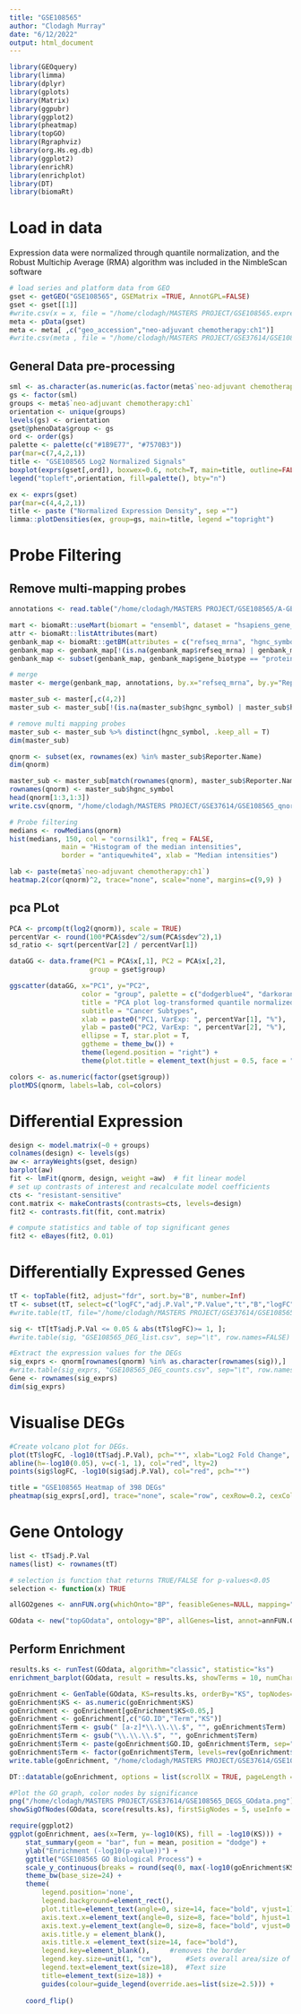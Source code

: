 ```yaml
---
title: "GSE108565"
author: "Clodagh Murray"
date: "6/12/2022"
output: html_document
---
```


```r
library(GEOquery)
library(limma)
library(dplyr)
library(gplots)
library(Matrix)
library(ggpubr)
library(ggplot2)
library(pheatmap)
library(topGO)
library(Rgraphviz)
library(org.Hs.eg.db)
library(ggplot2)
library(enrichR)
library(enrichplot)
library(DT)
library(biomaRt)
```

# Load in data
Expression data were normalized through quantile normalization, and the Robust Multichip Average (RMA) algorithm was included in the NimbleScan software

```r
# load series and platform data from GEO
gset <- getGEO("GSE108565", GSEMatrix =TRUE, AnnotGPL=FALSE)
gset <- gset[[1]]
#write.csv(x = x, file = "/home/clodagh/MASTERS PROJECT/GSE108565.expression.matrix.csv", quote = F, row.names = F) #export expression matrix in file (.csv format).
meta <- pData(gset)
meta <- meta[ ,c("geo_accession","neo-adjuvant chemotherapy:ch1")]
#write.csv(meta , file = "/home/clodagh/MASTERS PROJECT/GSE37614/GSE108565_metadata.csv", quote = F, row.names = F)
```

## General Data pre-processing 
```r
sml <- as.character(as.numeric(as.factor(meta$`neo-adjuvant chemotherapy:ch1`)))
gs <- factor(sml)
groups <- meta$`neo-adjuvant chemotherapy:ch1`
orientation <- unique(groups)
levels(gs) <- orientation
gset@phenoData$group <- gs
ord <- order(gs)
palette <- palette(c("#1B9E77", "#7570B3"))
par(mar=c(7,4,2,1))
title <- "GSE108565 Log2 Normalized Signals"
boxplot(exprs(gset[,ord]), boxwex=0.6, notch=T, main=title, outline=FALSE, las=2, col=gs[ord])
legend("topleft",orientation, fill=palette(), bty="n")
```


```r
ex <- exprs(gset)
par(mar=c(4,4,2,1))
title <- paste ("Normalized Expression Density", sep ="")
limma::plotDensities(ex, group=gs, main=title, legend ="topright")
```



# Probe Filtering
## Remove multi-mapping probes
```r
annotations <- read.table("/home/clodagh/MASTERS PROJECT/GSE108565/A-GEOD-16025.adf.txt", header=T, sep="\t")

mart <- biomaRt::useMart(biomart = "ensembl", dataset = "hsapiens_gene_ensembl")
attr <- biomaRt::listAttributes(mart)
genbank_map <- biomaRt::getBM(attributes = c("refseq_mrna", "hgnc_symbol", "gene_biotype"), mart = mart, useCache = FALSE)
genbank_map <- genbank_map[!(is.na(genbank_map$refseq_mrna) | genbank_map$refseq_mrna==""),]
genbank_map <- subset(genbank_map, genbank_map$gene_biotype == "protein_coding")

# merge
master <- merge(genbank_map, annotations, by.x="refseq_mrna", by.y="Reporter.Database.Entry..genbank.")

master_sub <- master[,c(4,2)]
master_sub <- master_sub[!(is.na(master_sub$hgnc_symbol) | master_sub$hgnc_symbol==""),]

# remove multi mapping probes
master_sub <- master_sub %>% distinct(hgnc_symbol, .keep_all = T)
dim(master_sub)
```

```r
qnorm <- subset(ex, rownames(ex) %in% master_sub$Reporter.Name)
dim(qnorm)
```

```r
master_sub <- master_sub[match(rownames(qnorm), master_sub$Reporter.Name),]
rownames(qnorm) <- master_sub$hgnc_symbol
head(qnorm[1:3,1:3])
write.csv(qnorm, "/home/clodagh/MASTERS PROJECT/GSE37614/GSE108565_qnorm", row.names =T)
```


```r
# Probe filtering
medians <- rowMedians(qnorm)
hist(medians, 150, col = "cornsilk1", freq = FALSE, 
             main = "Histogram of the median intensities", 
             border = "antiquewhite4", xlab = "Median intensities")
```



```r

lab <- paste(meta$`neo-adjuvant chemotherapy:ch1`)
heatmap.2(cor(qnorm)^2, trace="none", scale="none", margins=c(9,9) )
```

## pca PLot 
```r

PCA <- prcomp(t(log2(qnorm)), scale = TRUE)
percentVar <- round(100*PCA$sdev^2/sum(PCA$sdev^2),1)
sd_ratio <- sqrt(percentVar[2] / percentVar[1])

dataGG <- data.frame(PC1 = PCA$x[,1], PC2 = PCA$x[,2],
                    group = gset$group)

ggscatter(dataGG, x="PC1", y="PC2",
                  color = "group", palette = c("dodgerblue4", "darkorange2", "chartreuse", "purple"),
                  title = "PCA plot log-transformed quantile normalized expression data",
                  subtitle = "Cancer Subtypes",
                  xlab = paste0("PC1, VarExp: ", percentVar[1], "%"),
                  ylab = paste0("PC2, VarExp: ", percentVar[2], "%"),
                  ellipse = T, star.plot = T, 
                  ggtheme = theme_bw()) + 
                  theme(legend.position = "right") + 
                  theme(plot.title = element_text(hjust = 0.5, face = "bold"))
```





```r
colors <- as.numeric(factor(gset$group))
plotMDS(qnorm, labels=lab, col=colors)
```



# Differential Expression


```r
design <- model.matrix(~0 + groups)
colnames(design) <- levels(gs)
aw <- arrayWeights(gset, design)  
barplot(aw)
fit <- lmFit(qnorm, design, weight =aw)  # fit linear model
# set up contrasts of interest and recalculate model coefficients
cts <- "resistant-sensitive"
cont.matrix <- makeContrasts(contrasts=cts, levels=design)
fit2 <- contrasts.fit(fit, cont.matrix)
```

```r
# compute statistics and table of top significant genes
fit2 <- eBayes(fit2, 0.01)
```


# Differentially Expressed Genes
```r
tT <- topTable(fit2, adjust="fdr", sort.by="B", number=Inf)
tT <- subset(tT, select=c("logFC","adj.P.Val","P.Value","t","B","logFC"))
#write.table(tT, file="/home/clodagh/MASTERS PROJECT/GSE37614/GSE108565_tT.txt", row.names=T, sep="\t")

sig <- tT[tT$adj.P.Val <= 0.05 & abs(tT$logFC)>= 1, ];
#write.table(sig, "GSE108565_DEG_list.csv", sep="\t", row.names=FALSE)

#Extract the expression values for the DEGs
sig_exprs <- qnorm[rownames(qnorm) %in% as.character(rownames(sig)),]
#write.table(sig_exprs, "GSE108565_DEG_counts.csv", sep="\t", row.names=TRUE)
Gene <- rownames(sig_exprs)
dim(sig_exprs)
```

# Visualise DEGs


```r
#Create volcano plot for DEGs.
plot(tT$logFC, -log10(tT$adj.P.Val), pch="*", xlab="Log2 Fold Change", ylab="-10log (adjusted p-value)", main = "GSE108565 DEGs")
abline(h=-log10(0.05), v=c(-1, 1), col="red", lty=2)
points(sig$logFC, -log10(sig$adj.P.Val), col="red", pch="*")
```

```r

title = "GSE108565 Heatmap of 398 DEGs"
pheatmap(sig_exprs[,ord], trace="none", scale="row", cexRow=0.2, cexCol=0.7, ColSideColors = orientation, show_rownames = F, cluster_cols = T, labels_col = gs, main = title)
```

# Gene Ontology

```r
list <- tT$adj.P.Val
names(list) <- rownames(tT)

# selection is function that returns TRUE/FALSE for p-values<0.05
selection <- function(x) TRUE

allGO2genes <- annFUN.org(whichOnto="BP", feasibleGenes=NULL, mapping="org.Hs.eg.db", ID="symbol")

GOdata <- new("topGOdata", ontology="BP", allGenes=list, annot=annFUN.GO2genes, GO2genes=allGO2genes, geneSel=selection, nodeSize=10)

```
## Perform Enrichment 
```r
results.ks <- runTest(GOdata, algorithm="classic", statistic="ks")
enrichment_barplot(GOdata, result = results.ks, showTerms = 10, numChar = 40, orderBy = "Scores", y = "Count",  xlab = NULL, ylab = NULL, title = "GSE108565 GO Biological Process")
```


```r
goEnrichment <- GenTable(GOdata, KS=results.ks, orderBy="KS", topNodes=20)
goEnrichment$KS <- as.numeric(goEnrichment$KS)
goEnrichment <- goEnrichment[goEnrichment$KS<0.05,]
goEnrichment <- goEnrichment[,c("GO.ID","Term","KS")]
goEnrichment$Term <- gsub(" [a-z]*\\.\\.\\.$", "", goEnrichment$Term)
goEnrichment$Term <- gsub("\\.\\.\\.$", "", goEnrichment$Term)
goEnrichment$Term <- paste(goEnrichment$GO.ID, goEnrichment$Term, sep=", ")
goEnrichment$Term <- factor(goEnrichment$Term, levels=rev(goEnrichment$Term))
write.table(goEnrichment, "/home/clodagh/MASTERS PROJECT/GSE37614/GSE108565_DEGs_GO_Enrichment", sep = "\t", row.names = F)
```

```r
DT::datatable(goEnrichment, options = list(scrollX = TRUE, pageLength = 10, scroller = TRUE))
```

```r
#Plot the GO graph, color nodes by significance
png("/home/clodagh/MASTERS PROJECT/GSE37614/GSE108565_DEGS_GOdata.png")
showSigOfNodes(GOdata, score(results.ks), firstSigNodes = 5, useInfo = "all")
```
```r
require(ggplot2)
ggplot(goEnrichment, aes(x=Term, y=-log10(KS), fill = -log10(KS))) +
    stat_summary(geom = "bar", fun = mean, position = "dodge") +
    ylab("Enrichment (-log10(p-value))") +
    ggtitle("GSE108565 GO Biological Process") +
    scale_y_continuous(breaks = round(seq(0, max(-log10(goEnrichment$KS)), by = 2), 1)) +
    theme_bw(base_size=24) +
    theme(
        legend.position='none',
        legend.background=element_rect(),
        plot.title=element_text(angle=0, size=14, face="bold", vjust=1),
        axis.text.x=element_text(angle=0, size=8, face="bold", hjust=1.10),
        axis.text.y=element_text(angle=0, size=8, face="bold", vjust=0.5),
        axis.title.y = element_blank(),
        axis.title.x =element_text(size=14, face="bold"),
        legend.key=element_blank(),     #removes the border
        legend.key.size=unit(1, "cm"),      #Sets overall area/size of the legend
        legend.text=element_text(size=18),  #Text size
        title=element_text(size=18)) +
        guides(colour=guide_legend(override.aes=list(size=2.5))) +
        
    coord_flip()
```

